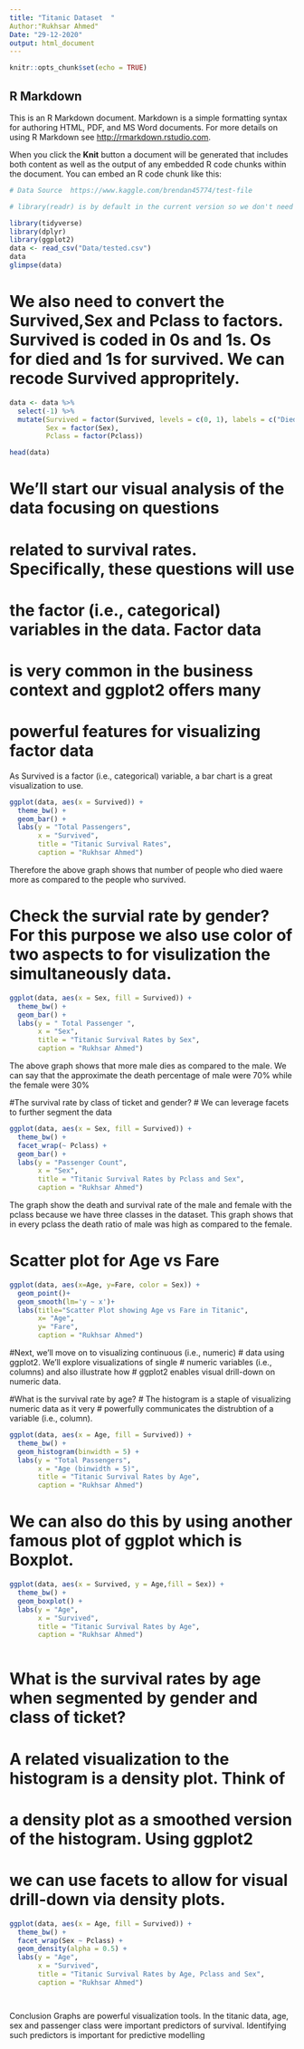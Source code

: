 ```yaml
---
title: "Titanic Dataset  "
Author:"Rukhsar Ahmed"
Date: "29-12-2020" 
output: html_document
---
```


```r
knitr::opts_chunk$set(echo = TRUE)
```

## R Markdown

This is an R Markdown document. Markdown is a simple formatting syntax for authoring HTML, PDF, and MS Word documents. For more details on using R Markdown see <http://rmarkdown.rstudio.com>.

When you click the **Knit** button a document will be generated that includes both content as well as the output of any embedded R code chunks within the document. You can embed an R code chunk like this:

```r
# Data Source  https://www.kaggle.com/brendan45774/test-file   

# library(readr) is by default in the current version so we don't need it.

library(tidyverse)
library(dplyr)
library(ggplot2)
data <- read_csv("Data/tested.csv")
data
glimpse(data)

```




# We also need to convert the Survived,Sex and Pclass to factors. Survived is coded in 0s and 1s. Os for died and 1s for survived. We can recode Survived appropritely.
```r
data <- data %>% 
  select(-1) %>% 
  mutate(Survived = factor(Survived, levels = c(0, 1), labels = c("Died", "Survived")),
         Sex = factor(Sex),
         Pclass = factor(Pclass))

head(data)


```



# We'll start our visual analysis of the data focusing on questions
# related to survival rates. Specifically, these questions will use
# the factor (i.e., categorical) variables in the data. Factor data
# is very common in the business context and ggplot2 offers many
# powerful features for visualizing factor data









As Survived is a factor (i.e., categorical) variable, a bar chart is a great visualization to use.

```r
ggplot(data, aes(x = Survived)) + 
  theme_bw() +
  geom_bar() +
  labs(y = "Total Passengers",
       x = "Survived",
       title = "Titanic Survival Rates",
       caption = "Rukhsar Ahmed")


```
Therefore the above graph shows that number of people who died waere more as compared to the people who survived.



 
# Check the survial rate by gender? For this purpose we also use color of two aspects to for visulization the simultaneously data.

```r
ggplot(data, aes(x = Sex, fill = Survived)) + 
  theme_bw() +
  geom_bar() +
  labs(y = " Total Passenger ",
       x = "Sex",
       title = "Titanic Survival Rates by Sex",
       caption = "Rukhsar Ahmed")
```
The above graph shows that more male dies as compared to the male. We can say that the approximate the death percentage of male were 70% while the female were 30%








#The survival rate by class of ticket and gender?
# We can leverage facets to further segment the data
```r
ggplot(data, aes(x = Sex, fill = Survived)) +      
  theme_bw() +
  facet_wrap(~ Pclass) +
  geom_bar() +
  labs(y = "Passenger Count",
       x = "Sex",
       title = "Titanic Survival Rates by Pclass and Sex",
       caption = "Rukhsar Ahmed")
```
The graph show the death and survival rate of the male and female with the pclass because we have three classes in the dataset. This graph shows that in every pclass the death ratio of male was high as compared to the female. 







# Scatter plot for Age vs Fare
```r
ggplot(data, aes(x=Age, y=Fare, color = Sex)) + 
  geom_point()+
  geom_smooth(lm='y ~ x')+
  labs(title="Scatter Plot showing Age vs Fare in Titanic",
       x= "Age",
       y= "Fare",
       caption = "Rukhsar Ahmed")

```


#Next, we'll move on to visualizing continuous (i.e., numeric)
# data using ggplot2. We'll explore visualizations of single 
# numeric variables (i.e., columns) and also illustrate how
# ggplot2 enables visual drill-down on numeric data.





#What is the survival rate by age?
# The histogram is a staple of visualizing numeric data as it very 
# powerfully communicates the distrubtion of a variable (i.e., column).
```r

ggplot(data, aes(x = Age, fill = Survived)) +
  theme_bw() +
  geom_histogram(binwidth = 5) +
  labs(y = "Total Passengers",
       x = "Age (binwidth = 5)",
       title = "Titanic Survival Rates by Age",
       caption = "Rukhsar Ahmed")

```



# We can also do this by using another famous plot of ggplot which is Boxplot.

```r


ggplot(data, aes(x = Survived, y = Age,fill = Sex)) +
  theme_bw() +
  geom_boxplot() +
  labs(y = "Age",
       x = "Survived",
       title = "Titanic Survival Rates by Age",
       caption = "Rukhsar Ahmed")



```




# What is the survival rates by age when segmented by gender and class of ticket?
# A related visualization to the histogram is a density plot. Think of
# a density plot as a smoothed version of the histogram. Using ggplot2
# we can use facets to allow for visual drill-down via density plots.

```r
ggplot(data, aes(x = Age, fill = Survived)) +
  theme_bw() +
  facet_wrap(Sex ~ Pclass) +
  geom_density(alpha = 0.5) +
  labs(y = "Age",
       x = "Survived",
       title = "Titanic Survival Rates by Age, Pclass and Sex",
       caption = "Rukhsar Ahmed")




```
Conclusion
Graphs are powerful visualization tools. In the titanic data, age, sex and passenger class were important predictors of survival. Identifying such predictors is important for predictive modelling


